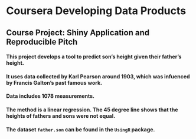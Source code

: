 # Coursera Developing Data Products 
## Course Project: Shiny Application and Reproducible Pitch

#### This project develops a tool to predict son's height given their father's height.


#### It uses data collected by Karl Pearson around 1903, which was infuenced by Francis Galton's past famous work.


#### Data includes 1078 measurements.


#### The method is a linear regression. The 45 degree line shows that the heights of fathers and sons were not equal.


#### The dataset ```father.son``` can be found in the ```UsingR``` package.